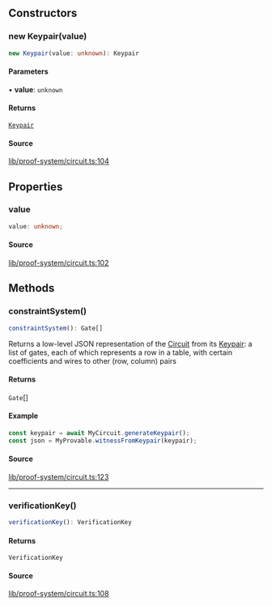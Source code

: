 ## Constructors

### new Keypair(value)

```ts
new Keypair(value: unknown): Keypair
```

#### Parameters

• **value**: `unknown`

#### Returns

[`Keypair`](Keypair.mdx)

#### Source

[lib/proof-system/circuit.ts:104](https://github.com/o1-labs/o1js/blob/main/src/lib/proof-system/circuit.ts#L104)

## Properties

### value

```ts
value: unknown;
```

#### Source

[lib/proof-system/circuit.ts:102](https://github.com/o1-labs/o1js/blob/main/src/lib/proof-system/circuit.ts#L102)

## Methods

### constraintSystem()

```ts
constraintSystem(): Gate[]
```

Returns a low-level JSON representation of the [Circuit](Circuit.mdx) from its [Keypair](Keypair.mdx):
a list of gates, each of which represents a row in a table, with certain coefficients and wires to other (row, column) pairs

#### Returns

`Gate`[]

#### Example

```ts
const keypair = await MyCircuit.generateKeypair();
const json = MyProvable.witnessFromKeypair(keypair);
```

#### Source

[lib/proof-system/circuit.ts:123](https://github.com/o1-labs/o1js/blob/main/src/lib/proof-system/circuit.ts#L123)

***

### verificationKey()

```ts
verificationKey(): VerificationKey
```

#### Returns

`VerificationKey`

#### Source

[lib/proof-system/circuit.ts:108](https://github.com/o1-labs/o1js/blob/main/src/lib/proof-system/circuit.ts#L108)
